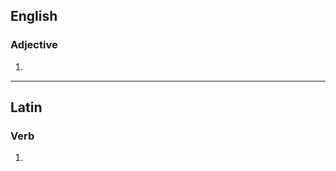 ==English==

===Adjective===
{{head|en|comparative adjective}}

# {{en-comparative of|dicey}}

----

==Latin==

===Verb===
{{la-verb-form|dīcier}}

# {{lb|la|poetic}} {{inflection of|la|dīcō||pres|pass|inf}}